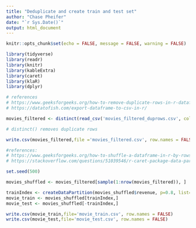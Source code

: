 ---
title: "Deduplicate and create train and test set"
author: "Chase Pheifer"
date: "`r Sys.Date()`"
output: html_document
---

```{r setup, include=FALSE}
knitr::opts_chunk$set(echo = FALSE, message = FALSE, warning = FALSE)

library(tidyverse)
library(readr)
library(knitr)
library(kableExtra)
library(caret)
library(klaR)
library(dplyr)

```

```{r read file in}
# references
# https://www.geeksforgeeks.org/how-to-remove-duplicate-rows-in-r-dataframe/
# https://datatofish.com/export-dataframe-to-csv-in-r/

movies_filtered <- distinct(read_csv('movies_filtered_duprows.csv', col_names =c('title','genres','original_language','production_companies','budget','revenue','runtime','vote_average','vote_count','credits'), trim_ws = TRUE, show_col_types = FALSE)) 

# distinct() removes duplicate rows

write.csv(movies_filtered,file ='movies_filtered.csv', row.names = FALSE)
```

```{r shuffle and partition data into training and test sets}
#references:
# https://www.geeksforgeeks.org/how-to-shuffle-a-dataframe-in-r-by-rows/
# https://stackoverflow.com/questions/51039546/r-caret-package-data-partition-into-training-test-sets-before-traincontrol

set.seed(500)

movies_shuffled <- movies_filtered[sample(1:nrow(movies_filtered)), ]

trainIndex <- createDataPartition(movies_shuffled$revenue, p=0.8, list=FALSE) #80/20 split
movie_train <- movies_shuffled[trainIndex,]
movie_test <- movies_shuffled[-trainIndex,]

write.csv(movie_train,file='movie_train.csv', row.names = FALSE)
write.csv(movie_test,file='movie_test.csv', row.names = FALSE)
```
